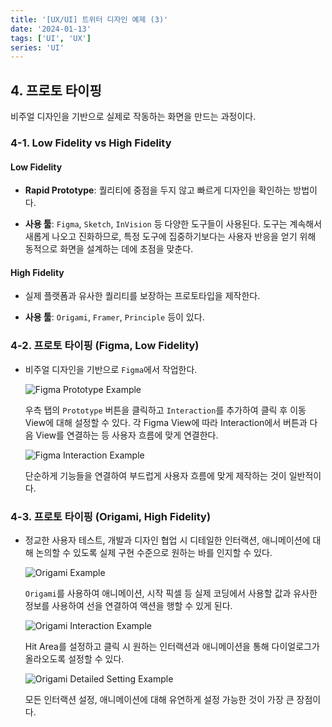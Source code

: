 ```yaml
---
title: '[UX/UI] 트위터 디자인 예제 (3)'
date: '2024-01-13'
tags: ['UI', 'UX']
series: 'UI'
---
```


## 4. 프로토 타이핑

비주얼 디자인을 기반으로 실제로 작동하는 화면을 만드는 과정이다.

### 4-1. Low Fidelity vs High Fidelity

#### Low Fidelity

-   **Rapid Prototype**: 퀄리티에 중점을 두지 않고 빠르게 디자인을 확인하는 방법이다.

-   **사용 툴**: `Figma`, `Sketch`, `InVision` 등 다양한 도구들이 사용된다. 도구는 계속해서 새롭게 나오고 진화하므로, 특정 도구에 집중하기보다는 사용자 반응을 얻기 위해 동적으로 화면을 설계하는 데에 초점을 맞춘다.

#### High Fidelity

-   실제 플랫폼과 유사한 퀄리티를 보장하는 프로토타입을 제작한다.

-   **사용 툴**: `Origami`, `Framer`, `Principle` 등이 있다.

### 4-2. 프로토 타이핑 (Figma, Low Fidelity)

-   비주얼 디자인을 기반으로 `Figma`에서 작업한다.

    ![Figma Prototype Example](https://velog.velcdn.com/images/keroeroe14/post/cc1c79ad-159c-438a-97de-00b002ec1307/image.png)

    우측 탭의 `Prototype` 버튼을 클릭하고 `Interaction`를 추가하여 클릭 후 이동 View에 대해 설정할 수 있다. 각 Figma View에 따라 Interaction에서 버튼과 다음 View를 연결하는 등 사용자 흐름에 맞게 연결한다.

    ![Figma Interaction Example](https://velog.velcdn.com/images/keroeroe14/post/bdbf50ba-f43d-4704-ad24-81134b56100f/image.png)

    단순하게 기능들을 연결하여 부드럽게 사용자 흐름에 맞게 제작하는 것이 일반적이다.

### 4-3. 프로토 타이핑 (Origami, High Fidelity)

-   정교한 사용자 테스트, 개발과 디자인 협업 시 디테일한 인터랙션, 애니메이션에 대해 논의할 수 있도록 실제 구현 수준으로 원하는 바를 인지할 수 있다.

    ![Origami Example](https://velog.velcdn.com/images/keroeroe14/post/08278057-ca85-4988-9bae-11beaf215de6/image.png)

    `Origami`를 사용하여 애니메이션, 시작 픽셀 등 실제 코딩에서 사용할 값과 유사한 정보를 사용하여 선을 연결하여 액션을 행할 수 있게 된다.

    ![Origami Interaction Example](https://velog.velcdn.com/images/keroeroe14/post/55680319-a937-4748-ad5e-315a7e47e45c/image.png)

    Hit Area를 설정하고 클릭 시 원하는 인터랙션과 애니메이션을 통해 다이얼로그가 올라오도록 설정할 수 있다.

    ![Origami Detailed Setting Example](https://velog.velcdn.com/images/keroeroe14/post/0ccb0f58-be83-4242-a76f-f9a553f23e39/image.png)

    모든 인터랙션 설정, 애니메이션에 대해 유연하게 설정 가능한 것이 가장 큰 장점이다.
